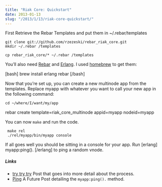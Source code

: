 ```yaml
---
title: "Riak Core: Quickstart"
date: 2013-01-13
slug: "/2013/1/13/riak-core-quickstart/"
---
```


First Retrieve the Rebar Templates and put them in
~/.rebar/templates

```shell
git clone git://github.com/rzezeski/rebar_riak_core.git
mkdir ~/.rebar /templates

cp rebar_riak_core/* ~/.rebar /templates
```

You’ll also need [Rebar](https://github.com/basho/rebar) and
[Erlang](). I used
[homebrew](http://mxcl.github.com/homebrew/) to get them:

[bash] brew install erlang rebar [/bash]

Now that you’re set up, you can create a new multinode app
from the templates. Replace myapp with whatever you want to
call your new app in the following command:

```
cd ~/where/I/want/my/app
```

rebar create template=riak_core_multinode appid=myapp
nodeid=myapp

You can now `make` and run the code.

```
 make rel
 ./rel/myapp/bin/myapp console
```

If all goes well you should be sitting in a console for your
app. Run [erlang] myapp:ping(). [/erlang] to ping a random
vnode.

##### Links

- [try try try](https://github.com/rzezeski/try-try-try/tree/master/2011/riak-core-first-multinode)
  Post that goes into more detail about the process.
- [Ping]() A Future Post detailing the `myapp:ping().`
  method.
